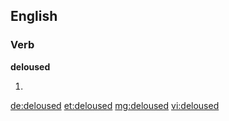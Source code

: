 ==English==

===Verb===
'''deloused'''

# {{en-past of|delouse}}

[[de:deloused]]
[[et:deloused]]
[[mg:deloused]]
[[vi:deloused]]